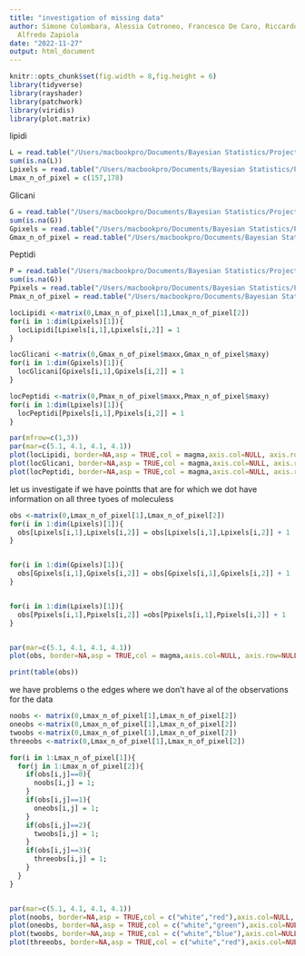 ```yaml
---
title: "investigation of missing data"
author: Simone Colombara, Alessia Cotroneo, Francesco De Caro, Riccardo Morandi, Chiara   Schembri,
  Alfredo Zapiola
date: "2022-11-27"
output: html_document
---
```


```r
knitr::opts_chunk$set(fig.width = 8,fig.height = 6)
library(tidyverse)
library(rayshader)
library(patchwork)
library(viridis)
library(plot.matrix)
```

lipidi
```r
L = read.table("/Users/macbookpro/Documents/Bayesian Statistics/Project/Raw_data/LIPIDI/78 variabili/101_lipidi-PreProcessed-IM-Step1-Step2-Step4-Step5-101.txt")
sum(is.na(L))
Lpixels = read.table("/Users/macbookpro/Documents/Bayesian Statistics/Project/Raw_data/LIPIDI/78 variabili/101_lipidi-PreProcessed-XYCoordinates-Step1-Step2-Step4-Step5-101.txt")
Lmax_n_of_pixel = c(157,178)
```

Glicani
```r
G = read.table("/Users/macbookpro/Documents/Bayesian Statistics/Project/Raw_data/Glicani/85 variabili/101_glicani-PreProcessed-IM-Step1-Step2-Step4-Step5-101.txt")
sum(is.na(G))
Gpixels = read.table("/Users/macbookpro/Documents/Bayesian Statistics/Project/Raw_data/Glicani/85 variabili/101_glicani-PreProcessed-XYCoordinates-Step1-Step2-Step4-Step5-101.txt")
Gmax_n_of_pixel = read.table("/Users/macbookpro/Documents/Bayesian Statistics/Project/Raw_data/Glicani/85 variabili/101_glicani-PreProcessed-maxXY-Step1-Step2-Step4-Step5-101.txt")
```

Peptidi
```r
P = read.table("/Users/macbookpro/Documents/Bayesian Statistics/Project/Raw_data/Peptidi/154 variabili/101_peptidi-PreProcessed-IM-Step1-Step2-Step4-Step5-101.txt")
sum(is.na(G))
Ppixels = read.table("/Users/macbookpro/Documents/Bayesian Statistics/Project/Raw_data/Peptidi/154 variabili/101_peptidi-PreProcessed-XYCoordinates-Step1-Step2-Step4-Step5-101.txt")
Pmax_n_of_pixel = read.table("/Users/macbookpro/Documents/Bayesian Statistics/Project/Raw_data/Peptidi/154 variabili/101_peptidi-PreProcessed-maxXY-Step1-Step2-Step4-Step5-101.txt")
```

```r
locLipidi <-matrix(0,Lmax_n_of_pixel[1],Lmax_n_of_pixel[2])
for(i in 1:dim(Lpixels)[1]){
  locLipidi[Lpixels[i,1],Lpixels[i,2]] = 1
}

locGlicani <-matrix(0,Gmax_n_of_pixel$maxx,Gmax_n_of_pixel$maxy)
for(i in 1:dim(Gpixels)[1]){
  locGlicani[Gpixels[i,1],Gpixels[i,2]] = 1
}

locPeptidi <-matrix(0,Pmax_n_of_pixel$maxx,Pmax_n_of_pixel$maxy)
for(i in 1:dim(Lpixels)[1]){
  locPeptidi[Ppixels[i,1],Ppixels[i,2]] = 1
}

par(mfrow=c(1,3))
par(mar=c(5.1, 4.1, 4.1, 4.1))
plot(locLipidi, border=NA,asp = TRUE,col = magma,axis.col=NULL, axis.row=NULL, xlab='', ylab='',key = NULL)
plot(locGlicani, border=NA,asp = TRUE,col = magma,axis.col=NULL, axis.row=NULL, xlab='', ylab='',key = NULL)
plot(locPeptidi, border=NA,asp = TRUE,col = magma,axis.col=NULL, axis.row=NULL, xlab='', ylab='',key = NULL)
```

let us investigate if we have pointts that are for which we dot have information on all three tyoes of moleculess 

```r
obs <-matrix(0,Lmax_n_of_pixel[1],Lmax_n_of_pixel[2])
for(i in 1:dim(Lpixels)[1]){
  obs[Lpixels[i,1],Lpixels[i,2]] = obs[Lpixels[i,1],Lpixels[i,2]] + 1
}


for(i in 1:dim(Gpixels)[1]){
  obs[Gpixels[i,1],Gpixels[i,2]] = obs[Gpixels[i,1],Gpixels[i,2]] + 1
}


for(i in 1:dim(Lpixels)[1]){
  obs[Ppixels[i,1],Ppixels[i,2]] =obs[Ppixels[i,1],Ppixels[i,2]] + 1
}


par(mar=c(5.1, 4.1, 4.1, 4.1))
plot(obs, border=NA,asp = TRUE,col = magma,axis.col=NULL, axis.row=NULL, xlab='', ylab='',key = NULL)

```

```r
print(table(obs))
```

we have problems o the edges where we don't have al of the observations for the data

```r
noobs <- matrix(0,Lmax_n_of_pixel[1],Lmax_n_of_pixel[2])
oneobs <-matrix(0,Lmax_n_of_pixel[1],Lmax_n_of_pixel[2])
twoobs <-matrix(0,Lmax_n_of_pixel[1],Lmax_n_of_pixel[2])
threeobs <-matrix(0,Lmax_n_of_pixel[1],Lmax_n_of_pixel[2])

for(i in 1:Lmax_n_of_pixel[1]){
  for(j in 1:Lmax_n_of_pixel[2]){
    if(obs[i,j]==0){
      noobs[i,j] = 1;
    }
    if(obs[i,j]==1){
      oneobs[i,j] = 1;
    }
    if(obs[i,j]==2){
      twoobs[i,j] = 1;
    }
    if(obs[i,j]==3){
      threeobs[i,j] = 1;
    }
  }
}


par(mar=c(5.1, 4.1, 4.1, 4.1))
plot(noobs, border=NA,asp = TRUE,col = c("white","red"),axis.col=NULL, axis.row=NULL, xlab='', ylab='',key = NULL)
plot(oneobs, border=NA,asp = TRUE,col = c("white","green"),axis.col=NULL, axis.row=NULL, xlab='', ylab='',key = NULL)
plot(twoobs, border=NA,asp = TRUE,col = c("white","blue"),axis.col=NULL, axis.row=NULL, xlab='', ylab='',key = NULL)
plot(threeobs, border=NA,asp = TRUE,col = c("white","red"),axis.col=NULL, axis.row=NULL, xlab='', ylab='',key = NULL)

```

